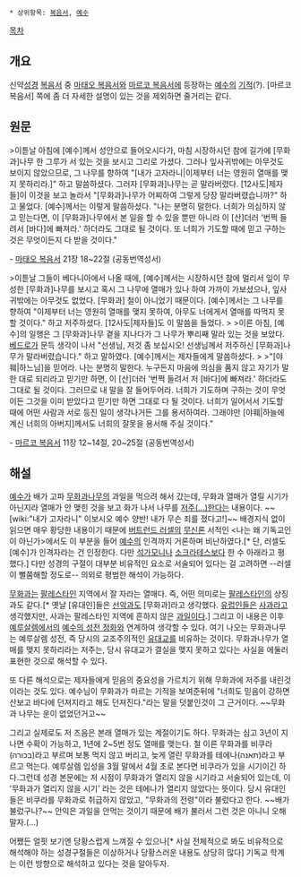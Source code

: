  * 상위항목: [[복음서]], [[예수]]

[[목차]]
== 개요 ==
신약[[성경]] [[복음서]] 중 [[마태오 복음서]]와 [[마르코 복음서]]에 등장하는 [[예수]]의 [[기적]](?). [마르코 복음서] 쪽에 좀 더 자세한 설명이 있는 것을 제외하면 줄거리는 같다.

== 원문 ==
>이튿날 아침에 [예수]께서 성안으로 들어오시다가, 마침 시장하시던 참에 길가에 [무화과]나무 한 그루가 서 있는 것을 보시고 그리로 가셨다. 그러나 잎사귀밖에는 아무것도 보이지 않았으므로, 그 나무를 향하여 "[내가 고자라니|이제부터 너는 영원히 열매를 맺지 못하리라.]" 하고 말씀하셨다. 그러자 [무화과]나무는 곧 말라버렸다. [12사도|제자들]이 이것을 보고 놀라서 "[무화과]나무가 어찌하여 그렇게 당장 말라버렸습니까?" 하고 물었다. [예수]께서는 이렇게 말씀하셨다. "나는 분명히 말한다. 너희가 의심하지 않고 믿는다면, 이 [무화과]나무에서 본 일을 할 수 있을 뿐만 아니라 이 [산]더러 '번쩍 들려서 [바다]에 빠져라.' 하더라도 그대로 될 것이다. 또 너희가 기도할 때에 믿고 구하는 것은 무엇이든지 다 받을 것이다."

- [[마태오 복음서]] 21장 18~22절 (공동번역성서)

>이튿날 그들이 베다니아에서 나올 때에, [예수]께서는 시장하시던 참에 멀리서 잎이 무성한 [무화과]나무를 보시고 혹시 그 나무에 열매가 있나 하여 가까이 가보셨으나, 잎사귀밖에는 아무것도 없었다. [무화과] 철이 아니었기 때문이다. [예수]께서는 그 나무를 향하여 "이제부터 너는 영원히 열매를 맺지 못하여, 아무도 너에게서 열매를 따먹지 못할 것이다." 하고 저주하셨다. [12사도|제자들]도 이 말씀을 들었다.
>
>이른 아침, [예수]의 일행은 그 [무화과]나무 곁을 지나다가 그 나무가 뿌리째 말라 있는 것을 보았다. [[베드로]]가 문득 생각이 나서 "선생님, 저것 좀 보십시오! 선생님께서 저주하신 [무화과]나무가 말라버렸습니다." 하고 말하였다. [예수]께서는 제자들에게 말씀하셨다. 
>
>"[야훼|하느님]을 믿어라. 나는 분명히 말한다. 누구든지 마음에 의심을 품지 않고 자기가 말한 대로 되리라고 믿기만 하면, 이 [산]더러 '번쩍 들려서 저 [바다]에 빠져라.' 하더라도 그대로 될 것이다. 그러므로 내 말을 잘 들어두어라. 너희가 기도하며 구하는 것이 무엇이든 그것을 이미 받았다고 믿기만 하면 그대로 다 될 것이다. 너희가 일어서서 기도할 때에 어떤 사람과 서로 등진 일이 생각나거든 그를 용서하여라. 그래야만 [야훼|하늘에 계신 너희의 아버지]께서도 너희의 잘못을 용서해 주실 것이다."

- [[마르코 복음서]] 11장 12~14절, 20~25절 (공동번역성서)

== 해설 ==
[[예수]]가 배가 고파 [[무화과]]나무의 과일을 먹으려 해서 갔는데, 무화과 열매가 열릴 시기가 아닌지라 열매가 안 맺힌 것을 보고 화가 나서 나무를 [[저주]][[(...)]]한다는 내용이다. ~~[wiki:"내가 고자라니" 이보시오 예수 양반! 내가 무슨 죄를 졌다고!]~~ 배경지식 없이 읽으면 매우 황당한 내용이기 때문에 [[버트런드 러셀]]의 [[무신론]] 서적인 <나는 왜 기독교인이 아닌가>에서도 이 부분을 들어 [[예수]]의 인격까지 거론하며 비난하였다.[* 단, 러셀도 [예수]가 인격자라는 건 인정한다. 다만 [[석가모니]]나 [[소크라테스]]보다 한 수 아래라고 평했다.] 다만 성경의 구절이 대부분 비유적인 요소로 서술되어 있다는 걸 고려하면 --러셀이 뻘쭘해할 정도로-- 의외로 평범한 해석이 가능하다. 

[[무화과]]는 [[팔레스타인]] 지역에서 잘 자라는 열매다. 즉, 어떤 의미로는 [[팔레스타인]]의 상징과도 같다.[* 옛날 [유대인]들은 [[선악과]]도 [무화과]라고 생각했다. [[유럽]]인들은 [[사과]]라고 생각했지만, 사과는 팔레스타인 지역에 흔하지 않은 [[과일]]이다.] 그리고 이 내용은 이후 [[예루살렘]]에서의 [[예수의 성전 정화]]와 연계하여 생각할 수 있다. 여기 나오는 무화과나무는 예루살렘 성전, 즉 당시의 교조주의적인 [[유대교]]를 비유하는 것이다. 무화과나무가 열매를 맺지 못하리라는 저주는, 당시 유대교가 결실을 맺지 못하고 있다는 사실을 에둘러 표현한 것으로 해석할 수 있다.

또 다른 해석으로는 제자들에게 믿음의 중요성을 가르치기 위해 무화과에 저주를 내린것이라는 것도 있다. 예수님이 무화과가 마르는 기적을 보여준뒤에 "너희도 믿음이 강하면 산보고 바다에 던져지라고 해도 던져진다."라는 말을 덧붙인것이 그 근거이다. ~~무화과 나무는 운이 없었던거고~~

그리고 실제로도 저 즈음은 본래 열매가 있는 계절이기도 하다. 무화과는 심고 3년이 지나면 수확이 가능하고, 1년에 2~5번 정도 열매를 맺는다. 철 이른 무화과를 비쿠라(בכורה)라고 부르며 보통 먹지 않고 버리고, 늦게 열린 무화과를 테에나(תאנה)라고 부르고 먹는다. 예루살렘 입성을 3월 말에서 4월 초로 본다면 비쿠라가 있을 시기이긴 하다.그런데 성경 본문에는 저 시점이 무화과가 열리지 않을 시기라고 서술되어 있는데, 이 '무화과가 열리지 않을 시기'  라는 것은 테에나가 열리지 않았다는 뜻이다. 당시 유대인들은 비쿠라를 무화과로 취급하지 않았고, "무화과의 전령"이라 불렀다고 한다. ~~배가 불렀구나?~~ 안익은 과일을 안먹는 것이기 때문에 배가 불러서 그런 것은 아니니 오해말자.(...)

어쨌든 얼핏 보기엔 당황스럽게 느껴질 수 있으나[* 사실 전체적으로 봐도 비유적으로 해석해야 하는 성경구절들은 이상하거나 당황스러운 내용도 상당히 많다] 기독교 학계는 이런 방향으로 해석하고 있다는 것을 알아두자.
